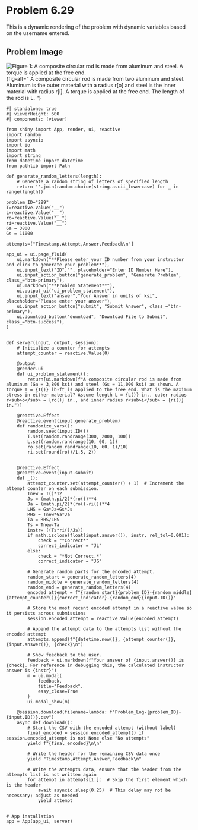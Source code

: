 # Problem 6.29 {.unnumbered}

This is a dynamic rendering of the problem with dynamic variables based on the username entered. 


## Problem Image

![Figure 1: A composite circular rod is made from aluminum and steel. A torque is applied at the free end. ](images/289.png){fig-alt=" A composite circular rod is made from two aluminum and steel. Aluminum is the outer material with a radius r[o] and steel is the inner material with radius r[i]. A torque is applied at the free end. The length of the rod is L.  "}

```shinylive-python
#| standalone: true
#| viewerHeight: 600
#| components: [viewer]

from shiny import App, render, ui, reactive
import random
import asyncio
import io
import math
import string
from datetime import datetime
from pathlib import Path

def generate_random_letters(length):
    # Generate a random string of letters of specified length
    return ''.join(random.choice(string.ascii_lowercase) for _ in range(length)) 

problem_ID="289"
T=reactive.Value("__")
L=reactive.Value("__")
ro=reactive.Value("__")
ri=reactive.Value("__")
Ga = 3800
Gs = 11000

attempts=["Timestamp,Attempt,Answer,Feedback\n"]

app_ui = ui.page_fluid(
    ui.markdown("**Please enter your ID number from your instructor and click to generate your problem**"),
    ui.input_text("ID","", placeholder="Enter ID Number Here"),
    ui.input_action_button("generate_problem", "Generate Problem", class_="btn-primary"),
    ui.markdown("**Problem Statement**"),
    ui.output_ui("ui_problem_statement"),
    ui.input_text("answer","Your Answer in units of ksi", placeholder="Please enter your answer"),
    ui.input_action_button("submit", "Submit Answer", class_="btn-primary"),
    ui.download_button("download", "Download File to Submit", class_="btn-success"),
)


def server(input, output, session):
    # Initialize a counter for attempts
    attempt_counter = reactive.Value(0)

    @output
    @render.ui
    def ui_problem_statement():
        return[ui.markdown(f"A composite circular rod is made from aluminum (Ga = 3,800 ksi) and steel (Gs = 11,000 ksi) as shown. A torque T = {T()} lb-ft is applied to the free end. What is the maximum stress in either material? Assume length L = {L()} in., outer radius r<sub>o</sub> = {ro()} in., and inner radius r<sub>i</sub> = {ri()} in.")]
    
    @reactive.Effect
    @reactive.event(input.generate_problem)
    def randomize_vars():
        random.seed(input.ID())
        T.set(random.randrange(300, 2000, 100))
        L.set(random.randrange(10, 60, 1))
        ro.set(random.randrange(10, 60, 1)/10)
        ri.set(round(ro()/1.5, 2))
        
        
    @reactive.Effect
    @reactive.event(input.submit)
    def _():
        attempt_counter.set(attempt_counter() + 1)  # Increment the attempt counter on each submission.
        Tnew = T()*12
        Js = (math.pi/2)*(ro())**4
        Ja = (math.pi/2)*(ro()-ri())**4
        LHS = Ga*Ja+Gs*Js
        RHS = Tnew*Ga*Ja
        Ta = RHS/LHS
        Ts = Tnew-Ta
        instr= ((Ts*ri()/Js))
        if math.isclose(float(input.answer()), instr, rel_tol=0.001):
            check = "*Correct*"
            correct_indicator = "JL"
        else:
            check = "*Not Correct.*"
            correct_indicator = "JG"

        # Generate random parts for the encoded attempt.
        random_start = generate_random_letters(4)
        random_middle = generate_random_letters(4)
        random_end = generate_random_letters(4)
        encoded_attempt = f"{random_start}{problem_ID}-{random_middle}{attempt_counter()}{correct_indicator}-{random_end}{input.ID()}"

        # Store the most recent encoded attempt in a reactive value so it persists across submissions
        session.encoded_attempt = reactive.Value(encoded_attempt)

        # Append the attempt data to the attempts list without the encoded attempt
        attempts.append(f"{datetime.now()}, {attempt_counter()}, {input.answer()}, {check}\n")

        # Show feedback to the user.
        feedback = ui.markdown(f"Your answer of {input.answer()} is {check}. For reference in debugging this, the calculated instructor answer is {instr}")
        m = ui.modal(
            feedback,
            title="Feedback",
            easy_close=True
        )
        ui.modal_show(m)

    @session.download(filename=lambda: f"Problem_Log-{problem_ID}-{input.ID()}.csv")
    async def download():
        # Start the CSV with the encoded attempt (without label)
        final_encoded = session.encoded_attempt() if session.encoded_attempt is not None else "No attempts"
        yield f"{final_encoded}\n\n"
        
        # Write the header for the remaining CSV data once
        yield "Timestamp,Attempt,Answer,Feedback\n"
        
        # Write the attempts data, ensure that the header from the attempts list is not written again
        for attempt in attempts[1:]:  # Skip the first element which is the header
            await asyncio.sleep(0.25)  # This delay may not be necessary; adjust as needed
            yield attempt


# App installation
app = App(app_ui, server)
```
